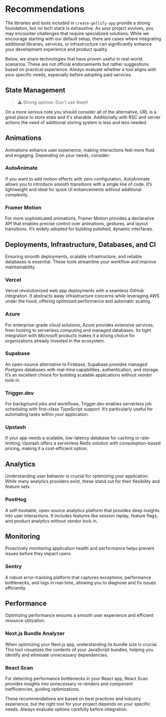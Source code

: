 # Recommendations

The libraries and tools included in `create-gellify-app` provide a strong foundation, but no tech stack is exhaustive. As your project evolves, you may encounter challenges that require specialized solutions. While we encourage starting with our default setup, there are cases where integrating additional libraries, services, or infrastructure can significantly enhance your development experience and product quality.

Below, we share technologies that have proven useful in real-world scenarios. These are not official endorsements but rather suggestions based on practical experience. Always evaluate whether a tool aligns with your specific needs, especially before adopting paid services.

## State Management

> ⚠️ Strong opinion. Don't use them!

On a more serious note you should consider all of the alternative, URL is a great place to store state and it's sharable. Additionally with RSC and server actions the need of additional storing system is less and less needed.

## Animations
Animations enhance user experience, making interactions feel more fluid and engaging. Depending on your needs, consider:

### AutoAnimate
If you want to add motion effects with zero configuration, AutoAnimate allows you to introduce smooth transitions with a single line of code. It’s lightweight and ideal for quick UI enhancements without additional complexity.

### Framer Motion
For more sophisticated animations, Framer Motion provides a declarative API that enables precise control over animations, gestures, and layout transitions. It’s widely adopted for building polished, dynamic interfaces.

## Deployments, Infrastructure, Databases, and CI
Ensuring smooth deployments, scalable infrastructure, and reliable databases is essential. These tools streamline your workflow and improve maintainability.

### Vercel
Vercel revolutionized web app deployments with a seamless GitHub integration. It abstracts away infrastructure concerns while leveraging AWS under the hood, offering optimized performance and automatic scaling.

### Azure
For enterprise-grade cloud solutions, Azure provides extensive services, from hosting to serverless computing and managed databases. Its tight integration with Microsoft products makes it a strong choice for organizations already invested in the ecosystem.

### Supabase
An open-source alternative to Firebase, Supabase provides managed Postgres databases with real-time capabilities, authentication, and storage. It’s an excellent choice for building scalable applications without vendor lock-in.

### Trigger.dev
For background jobs and workflows, Trigger.dev enables serverless job scheduling with first-class TypeScript support. It’s particularly useful for automating tasks within your application.

### Upstash
If your app needs a scalable, low-latency database for caching or rate-limiting, Upstash offers a serverless Redis solution with consumption-based pricing, making it a cost-efficient option.

## Analytics
Understanding user behavior is crucial for optimizing your application. While many analytics providers exist, these stand out for their flexibility and feature sets.

### PostHog
A self-hostable, open-source analytics platform that provides deep insights into user interactions. It includes features like session replay, feature flags, and product analytics without vendor lock-in.

## Monitoring
Proactively monitoring application health and performance helps prevent issues before they impact users.

### Sentry
A robust error-tracking platform that captures exceptions, performance bottlenecks, and logs in real-time, allowing you to diagnose and fix issues efficiently.

## Performance
Optimizing performance ensures a smooth user experience and efficient resource utilization.

### Next.js Bundle Analyzer
When optimizing your Next.js app, understanding its bundle size is crucial. This tool visualizes the contents of your JavaScript bundles, helping you identify and eliminate unnecessary dependencies.

### React Scan
For detecting performance bottlenecks in your React app, React Scan provides insights into unnecessary re-renders and component inefficiencies, guiding optimizations.

These recommendations are based on best practices and industry experience, but the right tool for your project depends on your specific needs. Always evaluate options carefully before integration.